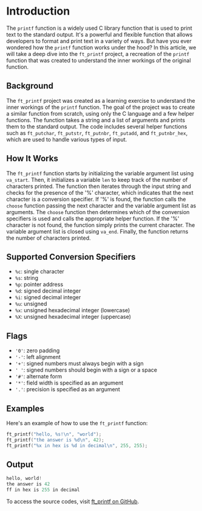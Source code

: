 # Introduction

The `printf` function is a widely used C library function that is used to print text to the standard output. It's a powerful and flexible function that allows developers to format and print text in a variety of ways. But have you ever wondered how the `printf` function works under the hood? In this article, we will take a deep dive into the `ft_printf` project, a recreation of the `printf` function that was created to understand the inner workings of the original function.

## Background

The `ft_printf` project was created as a learning exercise to understand the inner workings of the `printf` function. The goal of the project was to create a similar function from scratch, using only the C language and a few helper functions. The function takes a string and a list of arguments and prints them to the standard output. The code includes several helper functions such as `ft_putchar`, `ft_putstr`, `ft_putnbr`, `ft_putadd`, and `ft_putnbr_hex`, which are used to handle various types of input.

## How It Works

The `ft_printf` function starts by initializing the variable argument list using `va_start`. Then, it initializes a variable `len` to keep track of the number of characters printed. The function then iterates through the input string and checks for the presence of the '%' character, which indicates that the next character is a conversion specifier. If '%' is found, the function calls the `choose` function passing the next character and the variable argument list as arguments. The `choose` function then determines which of the conversion specifiers is used and calls the appropriate helper function. If the '%' character is not found, the function simply prints the current character. The variable argument list is closed using `va_end`. Finally, the function returns the number of characters printed.

## Supported Conversion Specifiers

- `%c`: single character
- `%s`: string
- `%p`: pointer address
- `%d`: signed decimal integer
- `%i`: signed decimal integer
- `%u`: unsigned
- `%x`: unsigned hexadecimal integer (lowercase)
- `%X`: unsigned hexadecimal integer (uppercase)

## Flags

- `'0'`: zero padding
- `'-'`: left alignment
- `'+'`: signed numbers must always begin with a sign
- `' '`: signed numbers should begin with a sign or a space
- `'#'`: alternate form
- `'*'`: field width is specified as an argument
- `'.'`: precision is specified as an argument

## Examples

Here's an example of how to use the `ft_printf` function:

```c
ft_printf("hello, %s!\n", "world");
ft_printf("the answer is %d\n", 42);
ft_printf("%x in hex is %d in decimal\n", 255, 255);
```

## Output

```c
hello, world!
the answer is 42
ff in hex is 255 in decimal
```


To access the source codes, visit [ft_printf on GitHub](https://github.com/mdenesfe/ft_printf).


